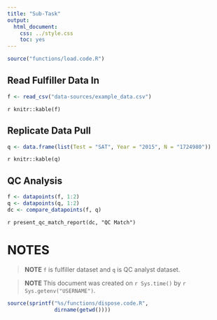 ```yaml
---
title: "Sub-Task"
output:
  html_document:
    css: ../style.css
    toc: yes
---
```


```r

source("functions/load.code.R")

```

## Read Fulfiller Data In

```r

f <- read_csv("data-sources/example_data.csv")

```

`r knitr::kable(f)` 

## Replicate Data Pull

```r

q <- data.frame(list(Test = "SAT", Year = "2015", N = "1724980"))

```

`r knitr::kable(q)` 

## QC Analysis

```r

f <- datapoints(f, 1:2)
q <- datapoints(q, 1:2)
dc <- compare_datapoints(f, q)

```

`r present_qc_match_report(dc, "QC Match")`

# NOTES

>**NOTE** `f` is fulfiller dataset and `q` is QC analyst dataset.

>**NOTE** This document was created on `r Sys.time()` by `r Sys.getenv("USERNAME")`.

```r

source(sprintf("%s/functions/dispose.code.R",
               dirname(getwd())))

```
